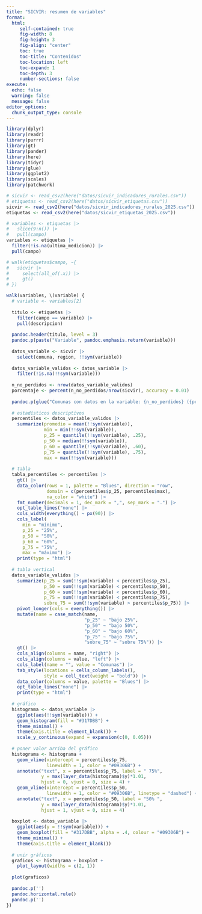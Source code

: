 ```yaml
---
title: "SICVIR: resumen de variables"
format:
  html: 
     self-contained: true
     fig-width: 8
     fig-height: 3
     fig-align: "center"
     toc: true
     toc-title: "Contenidos"
     toc-location: left
     toc-expand: 1
     toc-depth: 3
     number-sections: false
execute: 
  echo: false
  warning: false
  message: false
editor_options: 
  chunk_output_type: console
---
```



```r
library(dplyr)
library(readr)
library(purrr)
library(gt)
library(pander)
library(here)
library(tidyr)
library(glue)
library(ggplot2)
library(scales)
library(patchwork)
```

```r
# sicvir <- read_csv2(here("datos/sicvir_indicadores_rurales.csv"))
# etiquetas <- read_csv2(here("datos/sicvir_etiquetas.csv"))
sicvir <- read_csv2(here("datos/sicvir_indicadores_rurales_2025.csv"))
etiquetas <- read_csv2(here("datos/sicvir_etiquetas_2025.csv"))

# variables <- etiquetas |> 
#   slice(9:n()) |> 
#   pull(campo)
variables <- etiquetas |>
  filter(!is.na(ultima_medicion)) |> 
  pull(campo)
```


```r
# walk(etiquetas$campo, ~{
#   sicvir |> 
#     select(all_of(.x)) |> 
#     gt()
# })
```

```r
walk(variables, \(variable) {
  # variable <- variables[2]
  
  titulo <- etiquetas |> 
    filter(campo == variable) |> 
    pull(descripcion)
  
  pandoc.header(titulo, level = 3)
  pandoc.p(paste("Variable", pandoc.emphasis.return(variable)))
  
  datos_variable <- sicvir |>
    select(comuna, region, !!sym(variable))
  
  datos_variable_validos <- datos_variable |> 
    filter(!is.na(!!sym(variable)))
    
  n_no_perdidos <- nrow(datos_variable_validos)
  porcentaje <- percent(n_no_perdidos/nrow(sicvir), accuracy = 0.01)
  
  pandoc.p(glue("Comunas con datos en la variable: {n_no_perdidos} ({porcentaje})"))
  
  # estadísticos descriptivos
  percentiles <- datos_variable_validos |> 
    summarize(promedio = mean(!!sym(variable)),
              min = min(!!sym(variable)),
              p_25 = quantile(!!sym(variable), .25),
              p_50 = median(!!sym(variable)),
              p_60 = quantile(!!sym(variable), .60),
              p_75 = quantile(!!sym(variable), .75),
              max = max(!!sym(variable)))
  
  # tabla
  tabla_percentiles <- percentiles |>   
    gt() |>
    data_color(rows = 1, palette = "Blues", direction = "row", 
               domain = c(percentiles$p_25, percentiles$max),
               na_color = "white") |> 
    fmt_number(decimals = 1, dec_mark = ",", sep_mark = ".") |> 
    opt_table_lines("none") |> 
    cols_width(everything() ~ px(90)) |> 
    cols_label(
      min = "mínimo",
      p_25 = "25%",
      p_50 = "50%",
      p_60 = "60%",
      p_75 = "75%",
      max = "máximo") |> 
    print(type = "html")
  
  # tabla vertical
  datos_variable_validos |> 
    summarize(p_25 = sum(!!sym(variable) < percentiles$p_25),
              p_50 = sum(!!sym(variable) < percentiles$p_50),
              p_60 = sum(!!sym(variable) < percentiles$p_60),
              p_75 = sum(!!sym(variable) < percentiles$p_75),
              sobre_75 = sum(!!sym(variable) > percentiles$p_75)) |> 
    pivot_longer(cols = everything()) |> 
    mutate(name = case_match(name,
                             "p_25" ~ "bajo 25%",
                             "p_50" ~ "bajo 50%",
                             "p_60" ~ "bajo 60%",
                             "p_75" ~ "bajo 75%",
                             "sobre_75" ~ "sobre 75%")) |> 
    gt() |> 
    cols_align(columns = name, "right") |> 
    cols_align(columns = value, "left") |> 
    cols_label(name = "", value = "Comunas") |> 
    tab_style(locations = cells_column_labels(),
              style = cell_text(weight = "bold")) |> 
    data_color(columns = value, palette = "Blues") |> 
    opt_table_lines("none") |> 
    print(type = "html")
  
  # gráfico
  histograma <- datos_variable |>
    ggplot(aes(!!sym(variable))) +
    geom_histogram(fill = "#317DBB") +
    theme_minimal() +
    theme(axis.title = element_blank()) +
    scale_y_continuous(expand = expansion(c(0, 0.05)))
  
  # poner valor arriba del gráfico
  histograma <- histograma +
    geom_vline(xintercept = percentiles$p_75, 
               linewidth = 1, color = "#09306B") +  
    annotate("text", x = percentiles$p_75, label = " 75%", 
             y = max(layer_data(histograma)$y)*1.01,
             hjust = 0, vjust = 0, size = 4) +
    geom_vline(xintercept = percentiles$p_50, 
               linewidth = 1, color = "#09306B", linetype = "dashed") +  
    annotate("text", x = percentiles$p_50, label = "50% ", 
             y = max(layer_data(histograma)$y)*1.01,
             hjust = 1, vjust = 0, size = 4) 
  
  boxplot <- datos_variable |> 
    ggplot(aes(y = !!sym(variable))) +
    geom_boxplot(fill = "#317DBB", alpha = .4, colour = "#09306B") +
    theme_minimal() +
    theme(axis.title = element_blank())
  
  # unir gráficos
  graficos <- histograma + boxplot +
    plot_layout(widths = c(2, 1))
  
  plot(graficos)
  
  pandoc.p('')
  pandoc.horizontal.rule()
  pandoc.p('')
})

```
